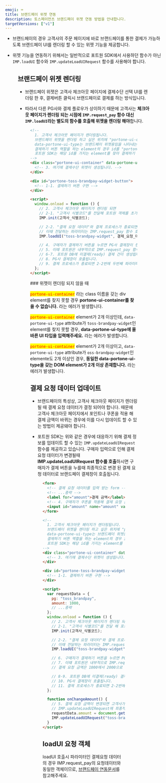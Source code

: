 ```yaml
---
emoji: ⌨
title: 브랜드페이 위젯 연동
description: 토스페이먼츠 브랜드페이 위젯 연동 방법을 안내합니다.
targetVersions: ["v1"]
---
```




- 브랜드페이의 경우 고객사의 주문 페이지에 바로 브랜드페이를 통한 결제가 가능하도록 브랜드페이 UI를
  렌더링 할 수 있는 위젯 기능을 제공합니다.

- 위젯 기능을 연동하기 위해서는 일반적으로 포트원 SDK에서 사용하던 함수가 아닌 `IMP.loadUI` 함수와
  `IMP.updateLoadUIRequest` 함수를 사용해야 합니다.

<Figure src={screenshot1} />

## 브랜드페이 위젯 렌더링

- 브랜드페이 위젯은 고객사 체크아웃 페이지에 결제수단 선택 UI를 렌더링 한 후, 결제버튼 클릭시
  브랜드페이로 결제를 하는 방식입니다.

- 따라서 다른 PG사와 결제 플로우가 상이하기 때문에 고객사는 **체크아웃 페이지가 렌더링 되는 시점에
  `IMP.request_pay` 함수 대신 `IMP.loadUI`라는 별도의 함수를 호출해 위젯을 렌더링 해야**합니다.

<Figure src={screenshot2} />

```html
<!--
  1. 고객사 체크아웃 페이지가 렌더링됩니다.
  브랜드페이 위젯을 렌더링 하고 싶은 위치에 "portone-ui-container"라는 class 이름을 갖는 div element를 넣습니다.
  data-portone-ui-type는 브랜드페이 위젯용임을 나타내는 toss-brandpay-widget로 설정합니다.
  결제하기 버튼 역할을 하는 element의 경우 id를 "portone-toss-brandpay-widget-button"로 설정해야 합니다.
  포트원 SDK는 해당 id를 가지는 element를 찾아 결제하기 event를 등록합니다.
-->
<div class="portone-ui-container" data-portone-ui-type="toss-brandpay-widget">
  <!-- 3. 여기에 결제수단 위젯이 생성됩니다. -->
</div>

<div id="portone-toss-brandpay-widget-button">
  <!-- 1-1. 결제하기 버튼 구현 -->
</div>

<script>
  window.onload = function () {
    // 2. 고객사 체크아웃 페이지가 렌더링 되면
    // 2-1. "고객사 식별코드"를 전달해 포트원 객체를 초기화합니다.
    IMP.init(고객사_식별코드);

    // 2-2. "결제 요청 데이터"와 결제 프로세스가 종료되면 호출 될 "콜백 함수"를 전달하여 브랜드페이 위젯 렌더링을 시도합니다.
    // 이때 전달하는 파라미터는 IMP.request_pay 함수 호출시 전달하는 파라미터와 동일합니다.
    IMP.loadUI("toss-brandpay-widget", 결제_요청_데이터, 콜백_함수);

    // 4. 구매자가 결제하기 버튼을 누르면 PG사 결제창이 렌더링 됩니다.
    // 5. 이때 포트원은 내부적으로 IMP.request_pay 함수를 고객사 대신 호출합니다.
    // 6-7. 포트원 DB에 미결제(ready) 결제 건이 생성됩니다.
    // 8. PG사 결제창이 호출됩니다.
    // 9. 결제 프로세스가 종료되면 2-2번에 두번째 파라미터로 전달 한 콜백 함수가 호출됩니다.
  };
</script>
```

<Hint style="info">
  ### 위젯이 렌더링 되지 않을 때

  <mark style="color:red;">`portone-ui-container`</mark> 라는 class 이름을 갖는 div
  element를 찾지 못할 경우 **portone-ui-container를 찾을 수 없습니다.** 라는 에러가
  발생합니다.

  <mark style="color:red;">`portone-ui-container`</mark> element가 2개 이상인데, `data-portone-ui-type`
  attribute가 `toss-brandpay-widget`인 element를 찾지 못할 경우, **data-portone-ui-type에
  올바른 UI 타입을 입력해주세요.** 라는 에러가 발생합니다.

  <mark style="color:red;">`portone-ui-container`</mark> element가 2개 이상이고, `data-portone-ui-type`
  attribute가 `oss-brandpay-widget`인 elemente도 2개 이상인 경우, **동일한 data-portone-ui-type을
  갖는 DOM element가 2개 이상 존재합니다.** 라는 에러가 발생합니다.
</Hint>

## 결제 요청 데이터 업데이트

- 브랜드페이의 특성상, 고객사 체크아웃 페이지가 렌더링 될 때 결제 요청 데이터가 결정 되어야 합니다.
  때문에 고객사 체크아웃 페이지에서 포인트나 쿠폰을 적용 해 결제 금액이 바뀌는 경우에 이를 다시
  업데이트 할 수 있는 방법이 제공돼야 합니다.

- 포트원 SDK는 위와 같은 경우에 대응하기 위해 결제 정보를 업데이트 할 수 있는
  `IMP.updateLoadUIRequest` 함수를 제공하고 있습니다.  구매자 입력으로 인해 결제 요청 데이터가
  변경될때 **IMP.updateLoadUIRequest 함수를 호출**하시면 구매자가 결제 버튼을 누를때 최종적으로 변경
  된 결제 요청 데이터로 브랜드페이 결제창이 호출됩니다.

<Figure src={screenshot3} />

```html
<form>
  <!-- 결제 요청 데이터를 입력 받는 form -->
  <!-- ...중략 -->
  <label for="amount">결제 금액</label>
  <!-- 4. 구매자가 쿠폰을 적용해 결제 요청 금액이 변경(예) 1000 -> 2000)되었습니다. -->
  <input id="amount" name="amount" value="1000" onchnage="onChangeAmount()" />
</form>

<!--
  1. 고객사 체크아웃 페이지가 렌더링됩니다.
  브랜드페이 위젯을 렌더링 하고 싶은 위치에 "portone-ui-container"라는 class 이름을 갖는 div element를 넣습니다.
  data-portone-ui-type는 브랜드페이 위젯용임을 나타내는 toss-brandpay-widget로 설정합니다.
  결제하기 버튼 역할을 하는 element의 경우 id를 "portone-toss-brandpay-widget-button"로 설정해야 합니다.
  포트원 SDK는 해당 id를 가지는 element를 찾아 결제하기 event를 등록합니다.
-->
<div class="portone-ui-container" data-portone-ui-type="toss-brandpay-widget">
  <!-- 3. 여기에 결제수단 위젯이 생성됩니다. -->
</div>

<div id="portone-toss-brandpay-widget-button">
  <!-- 1-1. 결제하기 버튼 구현 -->
</div>

<script>
  var requestData = {
    pg: "toss_brandpay",
    amount: 1000,
    // ...중략
  };
  window.onload = function () {
    // 2. 고객사 체크아웃 페이지가 렌더링 되면
    // 2-1. "고객사 식별코드"를 전달 해 포트원 객체를 초기화합니다.
    IMP.init(고객사_식별코드);

    // 2-2. "결제 요청 데이터"와 결제 프로세스가 종료되면 호출 될 "콜백 함수"를 전달하여 브랜드페이 위젯 렌더링을 시도합니다.
    // 이때 전달하는 파라미터는 IMP.request_pay 함수 호출시 전달하는 파라미터와 동일합니다.
    IMP.loadUI("toss-brandpay-widget", requestData, 콜백_함수);

    // 6. 구매자가 결제하기 버튼을 누르면 PG사 결제창이 렌더링 됩니다.
    // 7. 이떄 포트원은 내부적으로 IMP.request_pay 함수를 고객사 대신 호출하며
    // 결제 요청 금액은 1000에서 2000으로 변경됩니다.

    // 8-9. 포트원 DB에 미결제(ready) 결제 건이 생성됩니다.
    // 10. PG사 결제창이 호출됩니다.
    // 11. 결제 프로세스가 종료되면 2-2번에 두번째 파라미터로 전달 한 콜백 함수가 호출됩니다.
  };

  function onChangeAmount() {
    // 5. 결제 요청 금액이 변경되면 고객사가 선언한 onChangeAmount 함수가 호출됩니다.
    // IMP.updateLoadUIRequest에 최종적으로 변경 된 결제 요청 데이터를 전달합니다.
    requestData.amount = document.getElementById("amount").value;
    IMP.updateLoadUIRequest("toss-brandpay-widget", requestData);
  }
</script>
```

## loadUI 요청 객체

loadUI 호출시 파라미터인 결제요청 데이터의 경우 IMP.request\_pay의 요청데이터와 동일한 객체이므로, [브랜드페이 연동문서](readme)를 참고해주세요.
